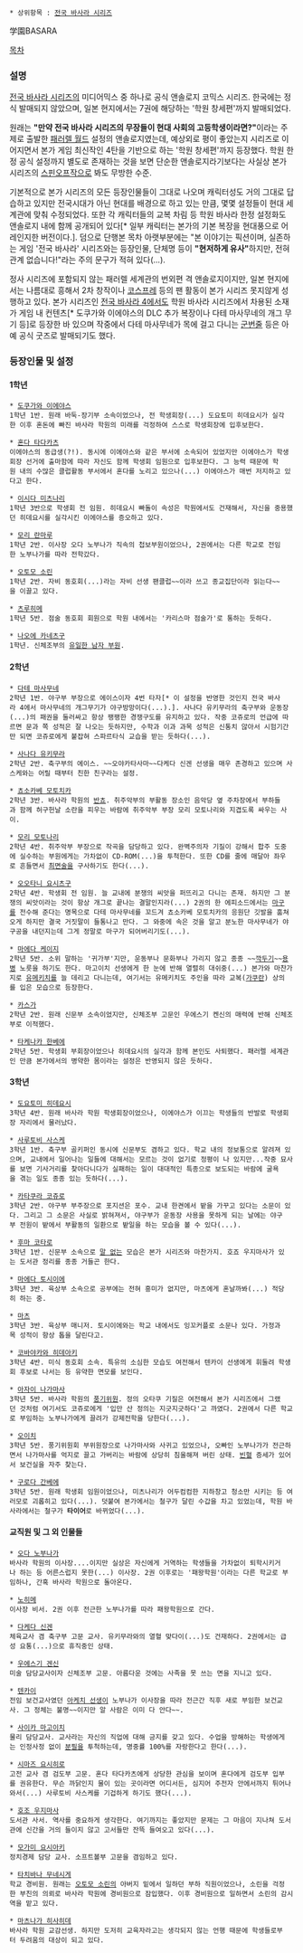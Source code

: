  * 상위항목 : [[전국 바사라 시리즈]]

学園BASARA

[[목차]]

=== 설명 ===
[[전국 바사라 시리즈]]의 미디어믹스 중 하나로 공식 앤솔로지 코믹스 시리즈. 한국에는 정식 발매되지 않았으며, 일본 현지에서는 7권에 해당하는 '학원 창세편'까지 발매되었다.

원래는 '''"만약 전국 바사라 시리즈의 무장들이 현대 사회의 고등학생이라면?"'''이라는 주제로 출발한 [[패러렐 월드]] 설정의 앤솔로지였는데, 예상외로 평이 좋았는지 시리즈로 이어지면서 본가 게임 최신작인 4탄을 기반으로 하는 '학원 창세편'까지 등장했다. 학원 한정 공식 설정까지 별도로 존재하는 것을 보면 단순한 앤솔로지라기보다는 사실상 본가 시리즈의 [[스핀오프]]작으로 봐도 무방한 수준. 

기본적으로 본가 시리즈의 모든 등장인물들이 그대로 나오며 캐릭터성도 거의 그대로 답습하고 있지만 전국시대가 아닌 현대를 배경으로 하고 있는 만큼, 몇몇 설정들이 현대 세계관에 맞춰 수정되었다. 또한 각 캐릭터들의 교복 차림 등 학원 바사라 한정 설정화도 앤솔로지 내에 함께 공개되어 있다[* 일부 캐릭터는 본가의 기본 복장을 현대풍으로 어레인지한 버전이다.]. 덤으로 단행본 목차 아랫부분에는 "본 이야기는 픽션이며, 실존하는 게임 '전국 바사라' 시리즈와는 등장인물, 단체명 등이 '''"현저하게 유사"'''하지만, 전혀 관계 없습니다!"라는 주의 문구가 적혀 있다(...).

정사 시리즈에 포함되지 않는 패러렐 세계관의 번외편 격 앤솔로지이지만, 일본 현지에서는 나름대로 흥해서 2차 창작이나 [[코스프레]] 등의 팬 활동이 본가 시리즈 못지않게 성행하고 있다. 본가 시리즈인 [[전국 바사라 4]]에서도 학원 바사라 시리즈에서 차용된 소재가 게임 내 컨텐츠[* 도쿠가와 이에야스의 DLC 추가 복장이나 다테 마사무네의 개그 무기 등]로 등장한 바 있으며 작중에서 다테 마사무네가 목에 걸고 다니는 [[인식표|군번줄]] 등은 아예 공식 굿즈로 발매되기도 했다.
=== 등장인물 및 설정 ===
==== 1학년 ====
 * [[도쿠가와 이에야스(전국 바사라)|도쿠가와 이에야스]]
 1학년 1반. 원래 바둑-장기부 소속이었으나, 전 학생회장(...) 도요토미 히데요시가 실각한 이후 혼돈에 빠진 바사라 학원의 미래를 걱정하여 스스로 학생회장에 입후보한다.

 * [[혼다 타다카츠(전국 바사라)|혼다 타다카츠]]
 이에야스의 동급생(?!). 동시에 이에야스와 같은 부서에 소속되어 있었지만 이에야스가 학생회장 선거에 출마함에 따라 자신도 함께 학생회 임원으로 입후보한다. 그 능력 때문에 학원 내의 수많은 클럽활동 부서에서 혼다를 노리고 있으나(...) 이에야스가 매번 저지하고 있다고 한다.

 * [[이시다 미츠나리(전국 바사라)|이시다 미츠나리]]
 1학년 3반으로 학생회 전 임원. 히데요시 빠돌이 속성은 학원에서도 건재해서, 자신을 중용했던 히데요시를 실각시킨 이에야스를 증오하고 있다.

 * [[모리 란마루(전국 바사라)|모리 란마루]]
 1학년 2반. 이사장 오다 노부나가 직속의 첩보부원이었으나, 2권에서는 다른 학교로 전임한 노부나가를 따라 전학갔다.

 * [[오토모 소린]]
 1학년 2반. 자비 동호회(...)라는 자비 선생 팬클럽~~이라 쓰고 종교집단이라 읽는다~~을 이끌고 있다.

 * [[츠루히메]]
 1학년 5반. 점술 동호회 회원으로 학원 내에서는 '카리스마 점술가'로 통하는 듯하다.

 * [[나오에 카네츠구(전국 바사라)|나오에 카네츠구]]
 1학년. 신체조부의 [[청일점|유일한 남자 부원]].

==== 2학년 ====
 * [[다테 마사무네(전국 바사라)|다테 마사무네]]
 2학년 1반. 야구부 부장으로 에이스이자 4번 타자[* 이 설정을 반영한 것인지 전국 바사라 4에서 마사무네의 개그무기가 야구방망이다(...).]. 사나다 유키무라의 축구부와 운동장(...)의 패권을 둘러싸고 항상 팽팽한 경쟁구도를 유지하고 있다. 작중 코쥬로의 언급에 따르면 문과 쪽 성적은 잘 나오는 듯하지만, 수학과 이과 과목 성적은 신통치 않아서 시험기간만 되면 코쥬로에게 붙잡혀 스파르타식 교습을 받는 듯하다(...).

 * [[사나다 유키무라(전국 바사라)|사나다 유키무라]]
 2학년 2반. 축구부의 에이스. ~~오야카타사마~~다케다 신겐 선생을 매우 존경하고 있으며 사스케와는 어릴 때부터 친한 친구라는 설정.

 * [[쵸소카베 모토치카(전국 바사라)|쵸소카베 모토치카]]
 2학년 3반. 바사라 학원의 [[반쵸]]. 취주악부의 부활동 장소인 음악당 옆 주차장에서 부하들과 함께 허구헌날 소란을 피우는 바람에 취주악부 부장 모리 모토나리와 지겹도록 싸우는 사이.

 * [[모리 모토나리(전국 바사라)|모리 모토나리]]
 2학년 4반. 취주악부 부장으로 작곡을 담당하고 있다. 완벽주의자 기질이 강해서 합주 도중에 실수하는 부원에게는 가차없이 CD-ROM(...)을 투척한다. 또한 CD를 줄에 매달아 좌우로 흔들면서 [[최면술]]을 구사하기도 한다(...).

 * [[오오타니 요시츠구]]
 2학년 4반. 학생회 전 임원. 늘 교내에 분쟁의 씨앗을 퍼뜨리고 다니는 존재. 하지만 그 분쟁의 씨앗이라는 것이 항상 개그로 끝나는 결말인지라(...) 2권의 한 에피소드에서는 [[마구]]를 전수해 준다는 명목으로 다테 마사무네를 꼬드겨 쵸소카베 모토치카의 응원단 깃발을 훔쳐오게 하지만 결국 거짓말이 들통나고 만다. 그 와중에 속은 것을 알고 분노한 마사무네가 야구공을 내던지는데 그게 정말로 마구가 되어버리기도(...).

 * [[마에다 케이지(전국 바사라)|마에다 케이지]]
 2학년 5반. 소위 말하는 '귀가부'지만, 운동부나 문화부나 가리지 않고 종종 ~~[[깍두기]]~~[[용병]] 노릇을 하기도 한다. 마고이치 선생에게 한 눈에 반해 열렬히 대쉬중(...) 본가와 마찬가지로 [[유메키치]]를 늘 데리고 다니는데, 여기서는 유메키치도 주인을 따라 교복([[가쿠란]]) 상의를 입은 모습으로 등장한다. 

 * [[카스가(전국 바사라)|카스가]]
 2학년 2반. 원래 신문부 소속이었지만, 신체조부 고문인 우에스기 켄신의 매력에 반해 신체조부로 이적했다.

 * [[타케나카 한베에(전국 바사라)|타케나카 한베에]]
 2학년 5반. 학생회 부회장이었으나 히데요시의 실각과 함께 본인도 사퇴했다. 패러렐 세계관인 만큼 본가에서의 병약한 몸이라는 설정은 반영되지 않은 듯하다.

==== 3학년 ====
 * [[도요토미 히데요시(전국 바사라)|도요토미 히데요시]]
 3학년 4반. 원래 바사라 학원 학생회장이었으나, 이에야스가 이끄는 학생들의 반발로 학생회장 자리에서 물러났다.

 * [[사루토비 사스케]]
 3학년 1반. 축구부 골키퍼인 동시에 신문부도 겸하고 있다. 학교 내의 정보통으로 알려져 있으며, 교내에서 일어나는 일들에 대해서는 모르는 것이 없기로 정평이 나 있지만...작중 묘사를 보면 기사거리를 찾아다니다가 실패하는 일이 대대적인 특종으로 보도되는 바람에 굴욕을 겪는 일도 종종 있는 듯하다(...).

 * [[카타쿠라 코쥬로]]
 3학년 2반. 야구부 부주장으로 포지션은 포수. 교내 한켠에서 밭을 가꾸고 있다는 소문이 있다. 그리고 그 소문은 사실로 밝혀져서, 야구부가 운동장 사용을 못하게 되는 날에는 야구부 전원이 밭에서 부활동의 일환으로 밭일을 하는 모습을 볼 수 있다(...).

 * [[후마 코타로(전국 바사라)|후마 코타로]]
 3학년 1반. 신문부 소속으로 [[과묵|말 없는]] 모습은 본가 시리즈와 마찬가지. 호죠 우지마사가 있는 도서관 정리를 종종 거들곤 한다.

 * [[마에다 토시이에(전국 바사라)|마에다 토시이에]]
 3학년 3반. 육상부 소속으로 공부에는 전혀 흥미가 없지만, 마츠에게 혼날까봐(...) 적당히 하는 중.

 * [[마츠(전국 바사라)|마츠]]
 3학년 3반. 육상부 매니저. 토시이에와는 학교 내에서도 잉꼬커플로 소문나 있다. 가정과목 성적이 항상 톱을 달린다고.

 * [[코바야카와 히데아키]]
 3학년 4반. 미식 동호회 소속. 특유의 소심한 모습도 여전해서 텐카이 선생에게 휘둘려 학생회 후보로 나서는 등 유약한 면모를 보인다.

 * [[아자이 나가마사(전국 바사라)|아자이 나가마사]]
 3학년 5반. 바사라 학원의 [[풍기위원]]. 정의 오타쿠 기질은 여전해서 본가 시리즈에서 그랬던 것처럼 여기서도 코쥬로에게 '입만 산 정의는 지긋지긋하다'고 까였다. 2권에서 다른 학교로 부임하는 노부나가에게 끌려가 강제전학을 당한다(...).

 * [[오이치(전국 바사라)|오이치]]
 3학년 5반. 풍기위원회 부위원장으로 나가마사와 사귀고 있었으나, 오빠인 노부나가가 전근하면서 나가마사를 억지로 끌고 가버리는 바람에 상당히 침울해져 버린 상태. [[빈혈]] 증세가 있어서 보건실을 자주 찾는다.

 * [[구로다 간베에(전국 바사라)|구로다 간베에]]
 3학년 5반. 원래 학생회 임원이었으나, 미츠나리가 어두컴컴한 지하창고 청소만 시키는 등 여러모로 괴롭히고 있다(...). 덧붙여 본가에서는 철구가 달린 수갑을 차고 있었는데, 학원 바사라에서는 철구가 '''타이어'''로 바뀌었다(...).

==== 교직원 및 그 외 인물들 ====
 * [[오다 노부나가(전국 바사라)|오다 노부나가]]
 바사라 학원의 이사장....이지만 실상은 자신에게 거역하는 학생들을 가차없이 퇴학시키거나 하는 등 어른스럽지 못한(...) 이사장. 2권 이후로는 '패왕학원'이라는 다른 학교로 부임하나, 간혹 바사라 학원으로 돌아온다.

 * [[노히메(전국 바사라)|노히메]]
 이사장 비서. 2권 이후 전근한 노부나가를 따라 패왕학원으로 간다.

 * [[다케다 신겐(전국 바사라)|다케다 신겐]]
 체육교사 겸 축구부 고문 교사. 유키무라와의 열혈 맞다이(...)도 건재하다. 2권에서는 급성 요통(...)으로 휴직중인 상태.

 * [[우에스기 겐신(전국 바사라)|우에스기 겐신]]
 미술 담당교사이자 신체조부 고문. 아름다운 것에는 사족을 못 쓰는 면을 지니고 있다.

 * [[난코보 텐카이|텐카이]]
 전임 보건교사였던 [[아케치 미츠히데(전국 바사라)|아케치 선생]]이 노부나가 이사장을 따라 전근간 직후 새로 부임한 보건교사. 그 정체는 불명~~이지만 알 사람은 이미 다 안다~~.

 * [[사이카 마고이치(전국 바사라)|사이카 마고이치]]
 물리 담당교사. 교사라는 자신의 직업에 대해 긍지를 갖고 있다. 수업을 방해하는 학생에게는 인정사정 없이 [[분필]]을 투척하는데, 명중률 100%를 자랑한다고 한다(...).

 * [[시마즈 요시히로(전국 바사라)|시마즈 요시히로]]
 고전 교사 겸 검도부 고문. 혼다 타다카츠에게 상당한 관심을 보이며 혼다에게 검도부 입부를 권유한다. 무슨 까닭인지 물이 있는 곳이라면 어디서든, 심지어 주전자 안에서까지 튀어나와서(...) 사루토비 사스케를 기겁하게 하기도 했다(...).

 * [[호조 우지마사(전국 바사라)|호조 우지마사]]
 도서관 사서. 역사를 중요하게 생각한다. 여기까지는 좋았지만 문제는 그 마음이 지나쳐 도서관에 신간을 거의 들이지 않고 고서들만 잔뜩 들여오고 있다(...).

 * [[모가미 요시아키]]
 정치경제 담당 교사. 소프트볼부 고문을 겸임하고 있다.

 * [[타치바나 무네시게]]
 학교 경비원. 원래는 [[오토모 소린]]의 아버지 밑에서 일하던 부하 직원이었으나, 소린을 걱정한 부친의 의뢰로 바사라 학원에 경비원으로 잠입했다. 이후 경비원으로 일하면서 소린의 감시역을 맡고 있다.

 * [[마츠나가 히사히데(전국 바사라)|마츠나가 히사히데]]
 바사라 학원 교감선생. 하지만 도저히 교육자라고는 생각되지 않는 언행 때문에 학생들로부터 두려움의 대상이 되고 있다.
